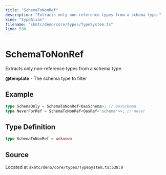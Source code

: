 ```yaml
---
title: "SchemaToNonRef"
description: "Extracts only non-reference types from a schema type."
kind: "typeAlias"
filename: "skmtc/deno/core/types/TypeSystem.ts"
line: 538
---
```


# SchemaToNonRef

Extracts only non-reference types from a schema type.


**@template** - The schema type to filter

## Example

```typescript
type SchemaOnly = SchemaToNonRef<OasSchema>; // OasSchema
type NeverForRef = SchemaToNonRef<OasRef<'schema'>>; // never
```

## Type Definition

```typescript
type SchemaToNonRef = unknown
```

## Source

Located at `skmtc/deno/core/types/TypeSystem.ts:538:0`
